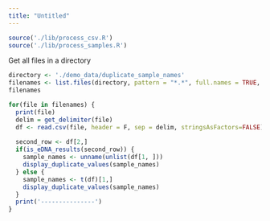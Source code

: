 ```yaml
---
title: "Untitled"
---
```


```r
source('./lib/process_csv.R')
source('./lib/process_samples.R')

```


Get all files in a directory
```r
directory <- './demo_data/duplicate_sample_names'
filenames <- list.files(directory, pattern = "*.*", full.names = TRUE, recursive = TRUE)
filenames
```



```r
for(file in filenames) {
  print(file)
  delim = get_delimiter(file)
  df <- read.csv(file, header = F, sep = delim, stringsAsFactors=FALSE)
  
  second_row <- df[2,]
  if(is_eDNA_results(second_row)) {
    sample_names <- unname(unlist(df[1, ]))
    display_duplicate_values(sample_names)
  } else {
    sample_names <- t(df)[1,]
    display_duplicate_values(sample_names)
  }
  print('---------------')
}
```

